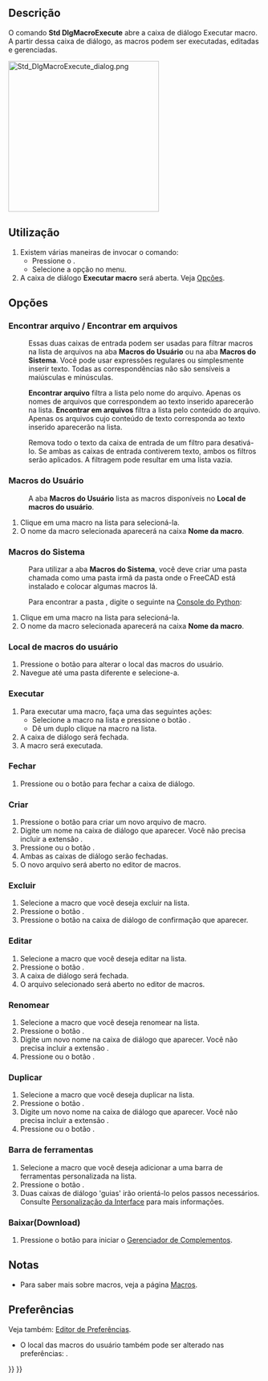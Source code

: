 <languages/>

{{Docnav  
|[[Std_DlgMacroRecord/pt-br|DlgMacroRecord]]  
|[[Std_DlgMacroExecuteDirect/pt-br|DlgMacroExecuteDirect]]  
|[[Std_Macro_Menu/pt-br|Menu de Macro Padrão]]  
|IconL=Std_DlgMacroRecord.svg  
|IconR=Std_DlgMacroExecuteDirect.svg  
|IconC=Freecad.svg  
}}

{{GuiCommand  
|Name=Std DlgMacroExecute  
|MenuLocation=Macro → Macros...  
|Workbenches=Todos  
|SeeAlso=[[Std_DlgMacroExecuteDirect/pt-br|Std DlgMacroExecuteDirect]]  
}}

<span id="Description"></span>
== Descrição ==

O comando '''Std DlgMacroExecute''' abre a caixa de diálogo Executar macro. A partir dessa caixa de diálogo, as macros podem ser executadas, editadas e gerenciadas.

[[Image:Std_DlgMacroExecute_dialog.png|300px]]
{{Caption|A caixa de diálogo Executar macro}}

<span id="Usage"></span>
== Utilização ==

# Existem várias maneiras de invocar o comando:
#* Pressione o {{Button|[[Image:Std_DlgMacroExecute.svg|16px]] [[Std_DlgMacroExecute/pt-br|Macros...]]}}.
#* Selecione a opção {{MenuCommand|Macro → [[Image:Std_DlgMacroExecute.svg|16px]] Macros...}} no menu.
# A caixa de diálogo '''Executar macro''' será aberta. Veja [[#Options/pt-br|Opções]].

<span id="Options"></span>
== Opções ==

<span id="Find_file_/_Find_in_files"></span>
===Encontrar arquivo / Encontrar em arquivos===

{{Version/pt-br|1.0}}

: Essas duas caixas de entrada podem ser usadas para filtrar macros na lista de arquivos na aba '''Macros do Usuário''' ou na aba '''Macros do Sistema'''. Você pode usar expressões regulares ou simplesmente inserir texto. Todas as correspondências não são sensíveis a maiúsculas e minúsculas.

: '''Encontrar arquivo''' filtra a lista pelo nome do arquivo. Apenas os nomes de arquivos que correspondem ao texto inserido aparecerão na lista. '''Encontrar em arquivos''' filtra a lista pelo conteúdo do arquivo. Apenas os arquivos cujo conteúdo de texto corresponda ao texto inserido aparecerão na lista.

: Remova todo o texto da caixa de entrada de um filtro para desativá-lo. Se ambas as caixas de entrada contiverem texto, ambos os filtros serão aplicados. A filtragem pode resultar em uma lista vazia.

<span id="User_macros"></span>
===Macros do Usuário===

: A aba '''Macros do Usuário''' lista as macros disponíveis no '''Local de macros do usuário'''.

# Clique em uma macro na lista para selecioná-la.
# O nome da macro selecionada aparecerá na caixa '''Nome da macro'''.

<span id="System_macros"></span>
===Macros do Sistema===

: Para utilizar a aba '''Macros do Sistema''', você deve criar uma pasta chamada {{FileName|Macro}} como uma pasta irmã da pasta {{FileName|bin}} onde o FreeCAD está instalado e colocar algumas macros lá.

: Para encontrar a pasta {{FileName|bin}}, digite o seguinte na [[Python_console/pt-br|Console do Python]]:

: {{Code|code=
App.getHomePath()
}}

# Clique em uma macro na lista para selecioná-la.
# O nome da macro selecionada aparecerá na caixa '''Nome da macro'''.

<span id="User_macros_location"></span>
===Local de macros do usuário===

# Pressione o botão {{Button|...}} para alterar o local das macros do usuário.
# Navegue até uma pasta diferente e selecione-a.

<span id="Execute"></span>
===Executar===

# Para executar uma macro, faça uma das seguintes ações:
#* Selecione a macro na lista e pressione o botão {{Button|Executar}}.
#* Dê um duplo clique na macro na lista.
# A caixa de diálogo será fechada.
# A macro será executada.

<span id="Close"></span>
===Fechar===

# Pressione {{KEY|Esc}} ou o botão {{Button|Fechar}} para fechar a caixa de diálogo.

<span id="Create"></span>
===Criar===

# Pressione o botão {{Button|Criar}} para criar um novo arquivo de macro.
# Digite um nome na caixa de diálogo que aparecer. Você não precisa incluir a extensão {{FileName|.FCMacro}}.
# Pressione {{KEY|Enter}} ou o botão {{Button|OK}}.
# Ambas as caixas de diálogo serão fechadas.
# O novo arquivo será aberto no editor de macros.

<span id="Delete"></span>
===Excluir===

# Selecione a macro que você deseja excluir na lista.
# Pressione o botão {{Button|Excluir}}.
# Pressione o botão {{Button|Sim}} na caixa de diálogo de confirmação que aparecer.

<span id="Edit"></span>
===Editar===

# Selecione a macro que você deseja editar na lista.
# Pressione o botão {{Button|Editar}}.
# A caixa de diálogo será fechada.
# O arquivo selecionado será aberto no editor de macros.

<span id="Rename"></span>
===Renomear===

# Selecione a macro que você deseja renomear na lista.
# Pressione o botão {{Button|Renomear}}.
# Digite um novo nome na caixa de diálogo que aparecer. Você não precisa incluir a extensão {{FileName|.FCMacro}}.
# Pressione {{KEY|Enter}} ou o botão {{Button|OK}}.

<span id="Duplicate"></span>
===Duplicar===

# Selecione a macro que você deseja duplicar na lista.
# Pressione o botão {{Button|Duplicar}}.
# Digite um novo nome na caixa de diálogo que aparecer. Você não precisa incluir a extensão {{FileName|.FCMacro}}.
# Pressione {{KEY|Enter}} ou o botão {{Button|OK}}.

<span id="Toolbar"></span>
===Barra de ferramentas===

# Selecione a macro que você deseja adicionar a uma barra de ferramentas personalizada na lista.
# Pressione o botão {{Button|Barra de ferramentas}}.
# Duas caixas de diálogo 'guias' irão orientá-lo pelos passos necessários. Consulte [[Interface_Customization/pt-br|Personalização da Interface]] para mais informações.

<span id="Download"></span>
===Baixar(Download)===

# Pressione o botão {{Button|Baixar}} para iniciar o [[Std_AddonMgr/pt-br|Gerenciador de Complementos]].

<span id="Notes"></span>
==Notas==

* Para saber mais sobre macros, veja a página [[Macros/pt-br|Macros]].

<span id="Preferences"></span>
==Preferências==

Veja também: [[Preferences_Editor/pt-br|Editor de Preferências]].

* O local das macros do usuário também pode ser alterado nas preferências: {{MenuCommand|Editar → Preferências... → Python → Macro → Caminho da macro}}.


{{Docnav  
|[[Std_DlgMacroRecord/pt-br|DlgMacroRecord]]  
|[[Std_DlgMacroExecuteDirect/pt-br|DlgMacroExecuteDirect]]  
|[[Std_Macro_Menu/pt-br|Menu de Macro Padrão]]  
|IconL=Std_DlgMacroRecord.svg  
|IconR=Std_DlgMacroExecuteDirect.svg  
|IconC=Freecad.svg  
}}

{{Std_Base_navi{{#translation:}}}}
{{Userdocnavi{{#translation:}}}}